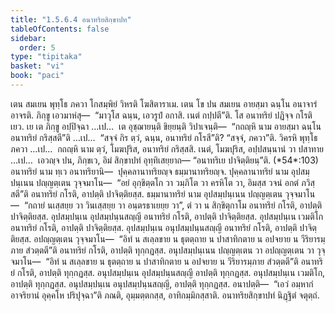 ```yaml
---
title: "1.5.6.4 อนาทริยสิกฺขาปท"
tableOfContents: false
sidebar:
  order: 5
type: "tipitaka"
basket: "vi"
book: "paci"
---
```



<DynamicBreadcrumb />

<Division number="340" book="paci">

<Paragraph number="1046" book="paci">
เตน สมเยน พุทฺโธ ภควา โกสมฺพิยํ วิหรติ โฆสิตาราเม. เตน โข ปน สมเยน อายสฺมา ฉนฺโน อนาจารํ อาจรติ. ภิกฺขู เอวมาหํสุ—  “มาวุโส ฉนฺน, เอวรูปํ อกาสิ. เนตํ กปฺปตี”ติ. โส อนาทริยํ ปฏิจฺจ กโรติเยว.
</Paragraph>

<Paragraph number="1047" book="paci">
เย เต ภิกฺขู อปฺปิจฺฉา …เป…  เต อุชฺฌายนฺติ ขิยฺยนฺติ วิปาเจนฺติ—  “กถญฺหิ นาม อายสฺมา ฉนฺโน อนาทริยํ กริสฺสตี”ติ …เป…  “สจฺจํ กิร ตฺวํ, ฉนฺน, อนาทริยํ กโรสี”ติ? “สจฺจํ, ภควา”ติ. วิครหิ พุทฺโธ ภควา …เป…  กถญฺหิ นาม ตฺวํ, โมฆปุริส, อนาทริยํ กริสฺสสิ. เนตํ, โมฆปุริส, อปฺปสนฺนานํ วา ปสาทาย …เป…  เอวญฺจ ปน, ภิกฺขเว, อิมํ สิกฺขาปทํ อุทฺทิเสยฺยาถ—
</Paragraph>

</Division>
<Division number="341" book="paci">

<Paragraph number="1048" book="paci">
<Emphasis>“อนาทริเย ปาจิตฺติยนฺ”</Emphasis>ติ. (*54*:<Emphasis>103</Emphasis>)
</Paragraph>

</Division>
<Division number="342" book="paci">

<Paragraph number="1049" book="paci">
<Emphasis>อนาทริยํ</Emphasis> นาม ทฺเว อนาทริยานิ—  ปุคฺคลานาทริยญฺจ ธมฺมานาทริยญฺจ.
</Paragraph>

<Paragraph number="1050" book="paci">
<Emphasis>ปุคฺคลานาทริยํ</Emphasis> นาม อุปสมฺปนฺเนน ปญฺญตฺเตน วุจฺจมาโน—  “อยํ อุกฺขิตฺตโก วา วมฺภิโต วา ครหิโต วา, อิมสฺส วจนํ อกตํ ภวิสฺสตี”ติ อนาทริยํ กโรติ, อาปตฺติ ปาจิตฺติยสฺส.
</Paragraph>

<Paragraph number="1051" book="paci">
<Emphasis>ธมฺมานาทริยํ</Emphasis> นาม อุปสมฺปนฺเนน ปญฺญตฺเตน วุจฺจมาโน—  “กถายํ นเสฺสยฺย วา วินเสฺสยฺย วา อนฺตรธาเยยฺย วา”, ตํ วา น สิกฺขิตุกาโม อนาทริยํ กโรติ, อาปตฺติ ปาจิตฺติยสฺส.
</Paragraph>

</Division>
<Division number="343" book="paci">

<Paragraph number="1052" book="paci">
อุปสมฺปนฺเน อุปสมฺปนฺนสญฺญี อนาทริยํ กโรติ, อาปตฺติ ปาจิตฺติยสฺส. อุปสมฺปนฺเน เวมติโก อนาทริยํ กโรติ, อาปตฺติ ปาจิตฺติยสฺส. อุปสมฺปนฺเน อนุปสมฺปนฺนสญฺญี อนาทริยํ กโรติ, อาปตฺติ ปาจิตฺติยสฺส.
</Paragraph>

<Paragraph number="1053" book="paci">
อปญฺญตฺเตน วุจฺจมาโน—  “อิทํ น สเลฺลขาย น ธุตตฺถาย น ปาสาทิกตาย น อปจยาย น วีริยารมฺภาย สํวตฺตตี”ติ อนาทริยํ กโรติ, อาปตฺติ ทุกฺกฏสฺส. อนุปสมฺปนฺเนน ปญฺญตฺเตน วา อปญฺญตฺเตน วา วุจฺจมาโน—  “อิทํ น สเลฺลขาย น ธุตตฺถาย น ปาสาทิกตาย น อปจยาย น วีริยารมฺภาย สํวตฺตตี”ติ อนาทริยํ กโรติ, อาปตฺติ ทุกฺกฏสฺส.
</Paragraph>

<Paragraph number="1054" book="paci">
อนุปสมฺปนฺเน อุปสมฺปนฺนสญฺญี อาปตฺติ ทุกฺกฏสฺส. อนุปสมฺปนฺเน เวมติโก, อาปตฺติ ทุกฺกฏสฺส. อนุปสมฺปนฺเน อนุปสมฺปนฺนสญฺญี, อาปตฺติ ทุกฺกฏสฺส.
</Paragraph>

</Division>
<Division number="344" book="paci">

<Paragraph number="1055" book="paci">
อนาปตฺติ—  “เอวํ อมฺหากํ อาจริยานํ อุคฺคโห ปริปุจฺฉา”ติ ภณติ, อุมฺมตฺตกสฺส, อาทิกมฺมิกสฺสาติ.

</Paragraph>
</Division>

<Paragraph number="1056" type="center" book="paci">
อนาทริยสิกฺขาปทํ นิฏฺฐิตํ จตุตฺถํ.
</Paragraph>